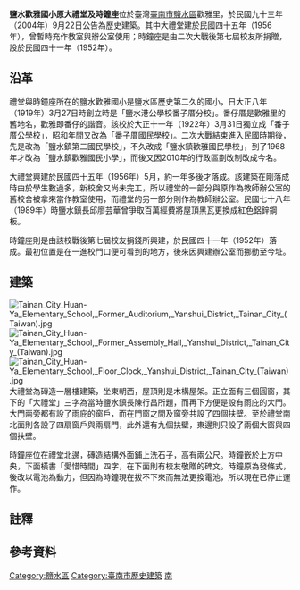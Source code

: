 {{Coord|23.29303|120.24362|display=title}}
{{tw monument
|name=鹽水歡雅國小<br>原大禮堂及時鐘座
|formername=
|image=[[File:鹽水歡雅國小大禮堂.JPG|250px]][[File:鹽水歡雅國小時鐘座.JPG|250px]]
|imagename=禮堂正面（上）及時鐘座（下）
|othername=
|formalname=
|level=歷史建築
|class=學校
|time='''禮堂：'''<br>{{flagicon|ROC}} 民國45年（1956年）<br>'''時鐘座：'''<br>{{flagicon|ROC}} 民國41年（1952年）{{r|文}}
|location={{TWN}}臺南市鹽水區歡雅里31號
|open=
|cost=
|website=
|reg_url=https://nchdb.boch.gov.tw/assets/overview/historicalBuilding/20040922000003
}}
'''鹽水歡雅國小原大禮堂及時鐘座'''位於臺灣[[臺南市|臺南市]][[鹽水區|鹽水區]]歡雅里，於民國九十三年（2004年）9月22日公告為歷史建築{{r|文}}。其中大禮堂建於民國四十五年（1956年），曾暫時充作教室與辦公室使用；時鐘座是由二次大戰後第七屆校友所捐贈{{NoteTag|1=臺灣的學校的校友屆次是從戰後1947年開始算，二次大戰前日本時期的校友屆次會說成是戰前第幾屆{{r|鄭}}。}}，設於民國四十一年（1952年）{{r|鄭}}。

== 沿革 ==
{{main|臺南市鹽水區歡雅國民小學}}

禮堂與時鐘座所在的鹽水歡雅國小是鹽水區歷史第二久的國小，日大正八年（1919年）3月27日時創立時是「鹽水港公學校番子厝分校」{{r|鄭}}。番仔厝是歡雅里的舊地名，歡雅即番仔的諧音{{r|鄭}}。該校於大正十一年（1922年）3月31日獨立成「番子厝公學校」，昭和年間又改為「番子厝國民學校」{{r|鄭}}。二次大戰結束進入民國時期後，先是改為「鹽水鎮第二國民學校」，不久改成「鹽水鎮歡雅國民學校」，到了1968年才改為「鹽水鎮歡雅國民小學」{{r|鄭}}，而後又因2010年的行政區劃改制改成今名。

大禮堂興建於民國四十五年（1956年）5月{{r|文}}，約一年多後才落成{{r|鄭}}。該建築在剛落成時由於學生數過多，新校舍又尚未完工，所以禮堂的一部分與原作為教師辦公室的舊校舍被拿來當作教室使用，而禮堂的另一部分則作為教師辦公室{{r|鄭}}。民國七十八年（1989年）時鹽水鎮長邱廖芸華曾爭取百萬經費將屋頂黑瓦更換成紅色鋁鋅鋼板{{r|鄭}}。

時鐘座則是由該校戰後第七屆校友捐錢所興建，於民國四十一年（1952年）落成{{r|鄭}}。最初位置是在一進校門口便可看到的地方，後來因興建辦公室而挪動至今址{{r|鄭}}。

== 建築 ==
[[File:Tainan_City_Huan-Ya_Elementary_School,_Former_Auditorium,_Yanshui_District,_Tainan_City_(Taiwan).jpg|thumb]]
[[File:Tainan_City_Huan-Ya_Elementary_School,_Former_Assembly_Hall,_Yanshui_District,_Tainan_City_(Taiwan).jpg|thumb]]
[[File:Tainan_City_Huan-Ya_Elementary_School,_Floor_Clock,_Yanshui_District,_Tainan_City_(Taiwan).jpg|thumb]]
大禮堂為磚造一層樓建築，坐東朝西，屋頂則是木構屋架{{r|鄭}}。正立面有三個圓窗，其下的「大禮堂」三字為當時鹽水鎮長陳行昌所題，而再下方便是設有雨庇的大門{{r|鄭}}。大門兩旁都有設了雨庇的窗戶，而在門窗之間及窗旁共設了四個扶壁{{r|鄭}}。至於禮堂南北面則各設了四扇窗戶與兩扇門，此外還有九個扶壁，東邊則只設了兩個大窗與四個扶壁{{r|鄭}}。

時鐘座位在禮堂北邊，磚造結構外面鋪上洗石子，高有兩公尺{{r|鄭}}。時鐘嵌於上方中央，下面橫書「愛惜時間」四字，在下面則有校友敬贈的碑文{{r|鄭}}。時鐘原為發條式，後改以電池為動力，但因為時鐘現在拔不下來而無法更換電池，所以現在已停止運作{{r|鄭}}。

== 註釋 ==
<div class="references-small">
{{NoteFoot}}
</div>

== 參考資料 ==
{{reflist|refs=
<ref name="文">{{cite web |url=https://nchdb.boch.gov.tw/assets/advanceSearch/historicalBuilding/20040922000003 |title=鹽水歡雅國小原大禮堂及時鐘座 |publisher=文化部文化資產局 |accessdate= |archive-date=2019-01-19 |archive-url=https://web.archive.org/web/20190119121628/https://nchdb.boch.gov.tw/assets/advanceSearch/historicalBuilding/20040922000003 |dead-url=no }}</ref>
<ref name="鄭">{{cite book|author=鄭秀梅 |title=《南瀛歷史建築誌·鹽水歡雅國小原大禮堂及時鐘座》 |publisher=臺南縣政府 |isbn=978-986-00-9689-7 |pages=224－235頁|date=2009年3月}}</ref>
}}

{{臺南市歷史建築}}
[[Category:鹽水區|Category:鹽水區]]
[[Category:臺南市歷史建築|Category:臺南市歷史建築]]
[[Category:臺灣戰後時期的有形文化資產|南]]